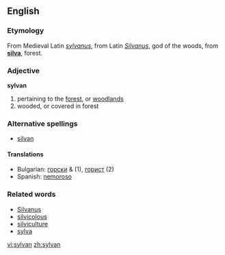 ==English==

===Etymology===
From Medieval Latin ''[[sylvanus]]'', from Latin ''[[Silvanus]]'', god of the woods, from '''[[silva]]''', forest.

===Adjective===
'''sylvan'''
# pertaining to the [[forest]], or [[woodland]]s
# wooded, or covered in forest

===Alternative spellings===
*[[silvan]]

====Translations====
*Bulgarian: [[горски]] {{m}} & {{p}} (1), [[горист]] {{m}} (2)
*Spanish: [[nemoroso]]

===Related words===
*[[Silvanus]]
*[[silvicolous]]
*[[silviculture]]
*[[sylva]]

[[vi:sylvan]]
[[zh:sylvan]]